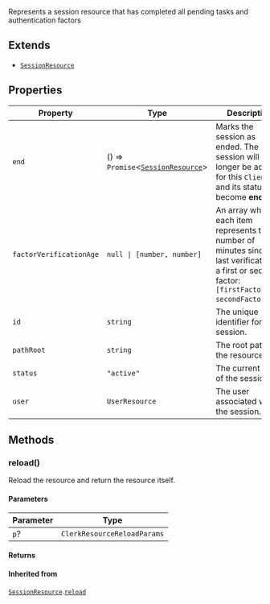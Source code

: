 Represents a session resource that has completed all pending tasks
and authentication factors

## Extends

- [`SessionResource`](session-resource.mdx)

## Properties

| Property                                                   | Type                                                         | Description                                                                                                                                             | Overrides                                                                        | Inherited from                                                                                                 |
| ---------------------------------------------------------- | ------------------------------------------------------------ | ------------------------------------------------------------------------------------------------------------------------------------------------------- | -------------------------------------------------------------------------------- | -------------------------------------------------------------------------------------------------------------- |
| <a id="end"></a> `end`                                     | () => `Promise`\<[`SessionResource`](session-resource.mdx)\> | Marks the session as ended. The session will no longer be active for this `Client` and its status will become **ended**.                                | -                                                                                | [`SessionResource`](session-resource.mdx).[`end`](SessionResource.mdx#end)                                     |
| <a id="factorverificationage"></a> `factorVerificationAge` | <code>null \| \[number, number\]</code>                      | An array where each item represents the number of minutes since the last verification of a first or second factor: `[firstFactorAge, secondFactorAge]`. | -                                                                                | [`SessionResource`](session-resource.mdx).[`factorVerificationAge`](SessionResource.mdx#factorverificationage) |
| <a id="id"></a> `id`                                       | `string`                                                     | The unique identifier for the session.                                                                                                                  | -                                                                                | [`SessionResource`](session-resource.mdx).[`id`](SessionResource.mdx#id)                                       |
| <a id="pathroot"></a> `pathRoot`                           | `string`                                                     | The root path of the resource.                                                                                                                          | -                                                                                | [`SessionResource`](session-resource.mdx).[`pathRoot`](SessionResource.mdx#pathroot)                           |
| <a id="status"></a> `status`                               | `"active"`                                                   | The current state of the session.                                                                                                                       | [`SessionResource`](session-resource.mdx).[`status`](SessionResource.mdx#status) | -                                                                                                              |
| <a id="user"></a> `user`                                   | `UserResource`                                               | The user associated with the session.                                                                                                                   | [`SessionResource`](session-resource.mdx).[`user`](SessionResource.mdx#user)     | -                                                                                                              |

## Methods

### reload()

Reload the resource and return the resource itself.

#### Parameters

| Parameter | Type                        |
| --------- | --------------------------- |
| `p`?      | `ClerkResourceReloadParams` |

#### Returns

#### Inherited from

[`SessionResource`](session-resource.mdx).[`reload`](SessionResource.mdx#reload)
